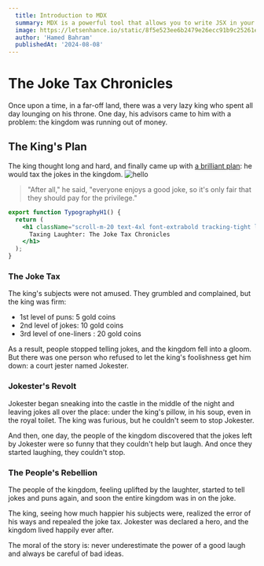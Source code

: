 ```yaml
---
  title: Introduction to MDX
  summary: MDX is a powerful tool that allows you to write JSX in your Markdown files. This post will introduce you to the basics of MDX.
  image: https://letsenhance.io/static/8f5e523ee6b2479e26ecc91b9c25261e/1015f/MainAfter.jpg
  author: 'Hamed Bahram'
  publishedAt: '2024-08-08'
---
```


# The Joke Tax Chronicles

Once upon a time, in a far-off land, there was a very lazy king who spent all day lounging on his throne. One day, his advisors came to him with a problem: the kingdom was running out of money.

## The King's Plan

The king thought long and hard, and finally came up with [a brilliant plan](https://ui.shadcn.com/docs/components/typography#): he would tax the jokes in the kingdom.
![hello](https://letsenhance.io/static/8f5e523ee6b2479e26ecc91b9c25261e/1015f/MainAfter.jpg)

> "After all," he said, "everyone enjoys a good joke, so it's only fair that they should pay for the privilege."

```jsx
export function TypographyH1() {
  return (
    <h1 className="scroll-m-20 text-4xl font-extrabold tracking-tight lg:text-5xl">
      Taxing Laughter: The Joke Tax Chronicles
    </h1>
  );
}
```

### The Joke Tax

The king's subjects were not amused. They grumbled and complained, but the king was firm:

- 1st level of puns: 5 gold coins
- 2nd level of jokes: 10 gold coins
- 3rd level of one-liners : 20 gold coins

As a result, people stopped telling jokes, and the kingdom fell into a gloom. But there was one person who refused to let the king's foolishness get him down: a court jester named Jokester.

### Jokester's Revolt

Jokester began sneaking into the castle in the middle of the night and leaving jokes all over the place: under the king's pillow, in his soup, even in the royal toilet. The king was furious, but he couldn't seem to stop Jokester.

And then, one day, the people of the kingdom discovered that the jokes left by Jokester were so funny that they couldn't help but laugh. And once they started laughing, they couldn't stop.

### The People's Rebellion

The people of the kingdom, feeling uplifted by the laughter, started to tell jokes and puns again, and soon the entire kingdom was in on the joke.

The king, seeing how much happier his subjects were, realized the error of his ways and repealed the joke tax. Jokester was declared a hero, and the kingdom lived happily ever after.

The moral of the story is: never underestimate the power of a good laugh and always be careful of bad ideas.
